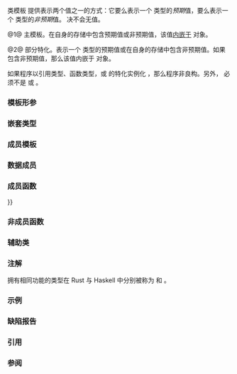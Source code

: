 {{cpp/title|expected}}
{{cpp/utility/expected/navbar}}
{{dcl begin}}
{{dcl header|expected}}
{{dcl|num=1|since=c++23|
template&lt; class T, class E &gt;
class expected;
}}
{{dcl|num=2|since=c++23|
template&lt; class T, class E &gt;
    requires std::is_void_v&lt;T&gt;
class expected&lt;T, E&gt;;
}}
{{dcl end}}

类模板 {{tt|std::expected}} 提供表示两个值之一的方式：它要么表示一个 {{tt|T}} 类型的''预期''{{sep}}值，要么表示一个 {{tt|E}} 类型的''非预期''{{sep}}值。{{tt|expected}} 决不会无值。

@1@ 主模板。在自身的存储中包含预期值或非预期值，该值[[cpp/language/object#地址|内嵌于]] {{tt|expected}} 对象。

@2@ {{c/core|void}} 部分特化。表示一个 {{c/core|void}} 类型的预期值或在自身的存储中包含非预期值。如果包含非预期值，那么该值内嵌于 {{tt|expected}} 对象。

如果程序以引用类型、函数类型，或 {{ltt std|cpp/utility/expected/unexpected}} 的特化实例化 {{tt|expected}}，那么程序非良构。另外，{{tt|T}} 必须不是 {{lc|std::in_place_t}} 或 {{ltt std|cpp/utility/expected/unexpect_t}}。

===模板形参===
{{par begin}}
{{par|T|预期值的类型。类型必须是（可有 cv 限定的）{{c/core|void}}，或者符合{{named req|Destructible}}要求（尤其是不允许数组或引用类型）。}}
{{par|E|非预期值的类型。类型必须符合{{named req|Destructible}}要求，且必须对于 {{ltt std|cpp/utility/expected/unexpected}} 为合法的模板实参（尤其是不允许数组、非对象类型及 cv 限定的类型）。}}
{{par end}}

===嵌套类型===
{{dsc begin}}
{{dsc hitem|类型|定义}}
{{dsc|{{tt|value_type}}|{{tt|T}}}}
{{dsc|{{tt|error_type}}|{{tt|E}}}}
{{dsc|{{tt|unexpected_type}}|{{rlt|unexpected|std::unexpected&lt;E&gt;}}}}
{{dsc end}}

===成员模板===
{{dsc begin}}
{{dsc hitem|模板|定义}}
{{dsc|{{c/core|rebind&lt;U&gt;}}|{{c/core|std::expected&lt;U, error_type&gt;}}}}
{{dsc end}}

===数据成员===
{{dsc begin}}
{{dsc hitem|成员|描述}}
{{dsc expos mem obj|spec={{c/core|bool}}|has_val|id=has_val|{{tt|expected}} 对象当前是否表示预期值}}
{{dsc expos mem var|spec={{tt|T}}|val|id=val|预期值|notes={{mark|仅限主模板}}}}
{{dsc expos mem var|spec={{tt|E}}|unex|id=unex|非预期值}}
{{dsc end}}

===成员函数===
{{dsc begin}}
{{dsc inc|cpp/utility/expected/dsc constructor}}
{{dsc inc|cpp/utility/expected/dsc destructor}}
{{dsc inc|cpp/utility/expected/dsc operator{{=}}}}

{{dsc h2|观察器}}
{{dsc inc|cpp/utility/expected/dsc operator*}}
{{dsc inc|cpp/utility/expected/dsc operator bool}}
{{dsc inc|cpp/utility/expected/dsc value}}
{{dsc inc|cpp/utility/expected/dsc error}}
{{dsc inc|cpp/utility/expected/dsc value_or}}
{{dsc inc|cpp/utility/expected/dsc error_or}}

{{dsc h2|单子操作}}
{{dsc inc|cpp/utility/expected/dsc and_then}}
{{dsc inc|cpp/utility/expected/dsc transform}}
{{dsc inc|cpp/utility/expected/dsc or_else}}
{{dsc inc|cpp/utility/expected/dsc transform_error}}

{{dsc h2|修改器}}
{{dsc inc|cpp/utility/expected/dsc emplace}}
{{dsc inc|cpp/utility/expected/dsc swap}}
{{dsc end}}

===非成员函数===
{{dsc begin}}
{{dsc inc|cpp/utility/expected/dsc operator cmp}}
{{dsc inc|cpp/utility/expected/dsc swap2}}
{{dsc end}}

===辅助类===
{{dsc begin}}
{{dsc inc|cpp/utility/expected/dsc unexpected}}
{{dsc inc|cpp/utility/expected/dsc bad_expected_access}}
{{dsc inc|cpp/utility/expected/dsc unexpect_t}}
{{dsc end}}

===注解===
拥有相同功能的类型在 Rust 与 Haskell 中分别被称为 [https://doc.rust-lang.org/std/result/enum.Result.html {{tt|Result}}] 和 [https://hackage.haskell.org/package/base-4.17.0.0/docs/Data-Either.html {{tt|Either}}]。

{{ftm begin|std=1|comment=1}}
{{ftm|__cpp_lib_expected|rowspan="2"|std=C++23|value=202202L|类模板 {{tt|std::expected}} 和关联的[[#辅助类|辅助类]]}}
{{ftm|-|std=C++23|value=202211L|{{tt|std::expected}} 的单体式函数}}
{{ftm end}}

===示例===
{{example
|code=
#include &lt;cmath&gt;
#include &lt;expected&gt;
#include &lt;iomanip&gt;
#include &lt;iostream&gt;
#include &lt;string_view&gt;

enum class parse_error
{
    invalid_input,
    overflow
};

auto parse_number(std::string_view&amp; str) -&gt; std::expected&lt;double, parse_error&gt;
{
    const char* begin = str.data();
    char* end;
    double retval = std::strtod(begin, &amp;end);
    
    if (begin == end)
        return std::unexpected(parse_error::invalid_input);
    else if (std::isinf(retval))
        return std::unexpected(parse_error::overflow);
    
    str.remove_prefix(end - begin);
    return retval;
}

int main()
{
    auto process = [](std::string_view str)
    {
        std::cout &lt;&lt; "str: " &lt;&lt; std::quoted(str) &lt;&lt; ", ";
        if (const auto num = parse_number(str); num.has_value())
            std::cout &lt;&lt; "值: " &lt;&lt; *num &lt;&lt; '\n';
            // 如果 num 没有值，那么解引用 num 会造成未定义行为，而
            // num.value() 会抛出 std::bad_expected_access。
            // num.value_or(123) 则使用指定的默认值 123。
        else if (num.error() == parse_error::invalid_input)
            std::cout &lt;&lt; "错误：无效输入\n";
        else if (num.error() == parse_error::overflow)
            std::cout &lt;&lt; "错误：溢出\n";
        else
            std::cout &lt;&lt; "非预期！\n"; // 或调用 std::unreachable();
    };
    
    for (auto src : {"42", "42abc", "meow", "inf"})
        process(src);
}
|output=
str: "42", 值: 42
str: "42abc", 值: 42
str: "meow", 错误：无效输入
str: "inf", 错误：溢出
}}

===缺陷报告===
{{dr list begin}}
{{dr list item|wg=lwg|dr=4141|std=C++23|before=对存储分配的要求难以理解|after=包含的对象必须内嵌于 {{tt|expected}} 对象}}
{{dr list end}}

===引用===
{{ref std c++23}}
{{ref std|section=22.8|title=Expected objects|id=expected}}
{{ref std end}}

===参阅===
{{dsc begin}}
{{dsc inc|cpp/utility/dsc variant}}
{{dsc inc|cpp/utility/dsc optional}}
{{dsc end}}

{{langlinks|de|en|es|fr|it|ja|pt|ru}}